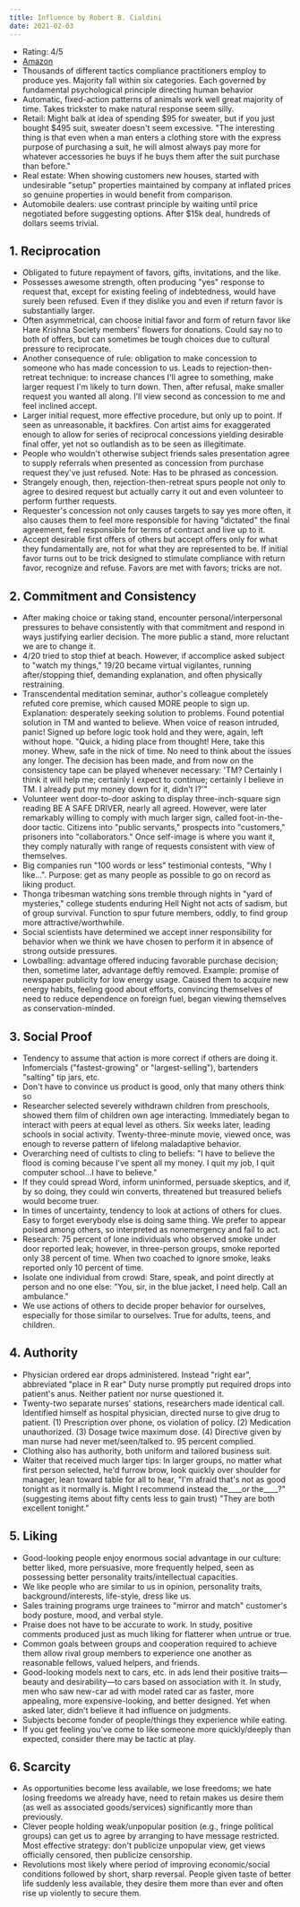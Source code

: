 ```yaml
---
title: Influence by Robert B. Cialdini
date: 2021-02-03
---
```


- Rating: 4/5
- [Amazon](https://amzn.to/3thAtVQ)
- Thousands of different tactics compliance practitioners employ to produce yes. Majority fall within six categories. Each governed by fundamental psychological principle directing human behavior
- Automatic, fixed-action patterns of animals work well great majority of time. Takes trickster to make natural response seem silly.
- Retail: Might balk at idea of spending $95 for sweater, but if you just bought $495 suit, sweater doesn't seem excessive. "The interesting thing is that even when a man enters a clothing store with the express purpose of purchasing a suit, he will almost always pay more for whatever accessories he buys if he buys them after the suit purchase than before."
- Real estate: When showing customers new houses, started with undesirable "setup" properties maintained by company at inflated prices so genuine properties in would benefit from comparison.
- Automobile dealers: use contrast principle by waiting until price negotiated before suggesting options. After $15k deal, hundreds of dollars seems trivial.

## 1. Reciprocation

- Obligated to future repayment of favors, gifts, invitations, and the like.
- Possesses awesome strength, often producing "yes" response to request that, except for existing feeling of indebtedness, would have surely been refused. Even if they dislike you and even if return favor is substantially larger.
- Often asymmetrical, can choose initial favor and form of return favor like Hare Krishna Society members' flowers for donations. Could say no to both of offers, but can sometimes be tough choices due to cultural pressure to reciprocate.
- Another consequence of rule: obligation to make concession to someone who has made concession to us. Leads to rejection-then-retreat technique: to increase chances I'll agree to something, make larger request I'm likely to turn down. Then, after refusal, make smaller request you wanted all along. I'll view second as concession to me and feel inclined accept.
- Larger initial request, more effective procedure, but only up to point. If seen as unreasonable, it backfires. Con artist aims for exaggerated enough to allow for series of reciprocal concessions yielding desirable final offer, yet not so outlandish as to be seen as illegitimate.
- People who wouldn't otherwise subject friends sales presentation agree to supply referrals when presented as concession from purchase request they've just refused. Note: Has to be phrased as concession.
- Strangely enough, then, rejection-then-retreat spurs people not only to agree to desired request but actually carry it out and even volunteer to perform further requests.
- Requester's concession not only causes targets to say yes more often, it also causes them to feel more responsible for having "dictated" the final agreement, feel responsible for terms of contract and live up to it.
- Accept desirable first offers of others but accept offers only for what they fundamentally are, not for what they are represented to be. If initial favor turns out to be trick designed to stimulate compliance with return favor, recognize and refuse. Favors are met with favors; tricks are not.

## 2. Commitment and Consistency

- After making choice or taking stand, encounter personal/interpersonal pressures to behave consistently with that commitment and respond in ways justifying earlier decision. The more public a stand, more reluctant we are to change it.
- 4/20 tried to stop thief at beach. However, if accomplice asked subject to "watch my things," 19/20 became virtual vigilantes, running after/stopping thief, demanding explanation, and often  physically restraining.
- Transcendental meditation seminar, author's colleague completely refuted core premise, which caused MORE people to sign up. Explanation: desperately seeking solution to problems. Found potential solution in TM and wanted to believe. When voice of reason intruded, panic! Signed up before logic took hold and they were, again, left without hope. "Quick, a hiding place from thought! Here, take this money. Whew, safe in the nick of time. No need to think about the issues any longer. The decision has been made, and from now on the consistency tape can be played whenever necessary: 'TM? Certainly I think it will help me; certainly I expect to continue; certainly I believe in TM. I already put my money down for it, didn't I?'"
- Volunteer went door-to-door asking to display three-inch-square sign reading BE A SAFE DRIVER, nearly all agreed. However, were later remarkably willing to comply with much larger sign, called foot-in-the-door tactic. Citizens into "public servants," prospects into "customers," prisoners into "collaborators." Once self-image is where you want it, they comply naturally with range of requests consistent with view of themselves.
- Big companies run "100 words or less" testimonial contests, "Why I like…". Purpose: get as many people as possible to go on record as liking product.
- Thonga tribesman watching sons tremble through nights in "yard of mysteries," college students enduring Hell Night not acts of sadism, but of group survival. Function to spur future members, oddly, to find group more attractive/worthwhile.
- Social scientists have determined we accept inner responsibility for behavior when we think we have chosen to perform it in absence of strong outside pressures.
- Lowballing: advantage offered inducing favorable purchase decision; then, sometime later, advantage deftly removed. Example: promise of newspaper publicity for low energy usage. Caused them to acquire new energy habits, feeling good about efforts, convincing themselves of need to reduce dependence on foreign fuel, began viewing themselves as conservation-minded.

## 3. Social Proof

- Tendency to assume that action is more correct if others are doing it. Infomercials ("fastest-growing" or "largest-selling"), bartenders "salting" tip jars, etc.
- Don't have to convince us product is good, only that many others think so
- Researcher selected severely withdrawn children from preschools, showed them film of children own age interacting. Immediately began to interact with peers at equal level as others. Six weeks later, leading schools in social activity. Twenty-three-minute movie, viewed once, was enough to reverse pattern of lifelong maladaptive behavior.
- Overarching need of cultists to cling to beliefs: "I have to believe the flood is coming because I've spent all my money. I quit my job, I quit computer school...I have to believe."
- If they could spread Word, inform uninformed, persuade skeptics, and if, by so doing, they could win converts, threatened but treasured beliefs would become truer.
- In times of uncertainty, tendency to look at actions of others for clues. Easy to forget everybody else is doing same thing. We prefer to appear poised among others, so interpreted as nonemergency and fail to act.
- Research: 75 percent of lone individuals who observed smoke under door reported leak; however, in three-person groups, smoke reported only 38 percent of time. When two coached to ignore smoke, leaks reported only 10 percent of time.
- Isolate one individual from crowd: Stare, speak, and point directly at person and no one else: "You, sir, in the blue jacket, I need help. Call an ambulance."
- We use actions of others to decide proper behavior for ourselves, especially for those similar to ourselves. True for adults, teens, and children.

## 4. Authority

- Physician ordered ear drops administered. Instead "right ear", abbreviated "place in R ear" Duty nurse promptly put required drops into patient's anus. Neither patient nor nurse questioned it.
- Twenty-two separate nurses' stations, researchers made identical call. Identified himself as hospital physician, directed nurse to give drug to patient. (1) Prescription over phone, os violation of policy. (2) Medication unauthorized. (3) Dosage twice maximum dose. (4) Directive given by man nurse had never met/seen/talked to. 95 percent complied.
- Clothing also has authority, both uniform and tailored business suit.
- Waiter that received much larger tips: In larger groups, no matter what first person selected, he'd furrow brow, look quickly over shoulder for manager, lean toward table for all to hear, "I'm afraid that's not as good tonight as it normally is. Might I recommend instead the____or the____?" (suggesting items about fifty cents less to gain trust) "They are both excellent tonight."

## 5. Liking

- Good-looking people enjoy enormous social advantage in our culture: better liked, more persuasive, more frequently helped, seen as possessing better personality traits/intellectual capacities.
- We like people who are similar to us in opinion, personality traits, background/interests, life-style, dress like us.
- Sales training programs urge trainees to "mirror and match" customer's body posture, mood, and verbal style.
- Praise does not have to be accurate to work. In study, positive comments produced just as much liking for flatterer when untrue or true.
- Common goals between groups and cooperation required to achieve them allow rival group members to experience one another as reasonable fellows, valued helpers, and friends.
- Good-looking models next to cars, etc. in ads lend their positive traits—beauty and desirability—to cars based on association with it. In study, men who saw new-car ad with model rated car as faster, more appealing, more expensive-looking, and better designed. Yet when asked later, didn't believe it had influence on judgments.
- Subjects become fonder of people/things they experience while eating.
- If you get feeling you've come to like someone more quickly/deeply than expected, consider there may be tactic at play.

## 6. Scarcity

- As opportunities become less available, we lose freedoms; we hate losing freedoms we already have, need to retain makes us desire them (as well as associated goods/services) significantly more than previously.
- Clever people holding weak/unpopular position (e.g., fringe political groups) can get us to agree by arranging to have message restricted. Most effective strategy: don't publicize unpopular view, get views officially censored, then publicize censorship.
- Revolutions most likely where period of improving economic/social conditions followed by short, sharp reversal. People given taste of better life suddenly less available, they desire them more than ever and often rise up violently to secure them.
